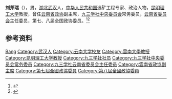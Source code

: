 '''刘邦瑞'''（{{bd|1922年|10月|2010年|6月26日}}），男，[[湖北|湖北]][[武汉|武汉]]人，[[中华人民共和国|中华人民共和国]]选矿工程专家、政治人物，[[昆明理工大学|昆明理工大学]]教授，曾任[[云南省政协|云南省政协]]副主席，[[九三学社中央委员会|九三学社中央委员会]]常务委员，[[九三学社云南省委员会|云南省委员会]]主任委员，第七、八届全国政协委员。<ref>{{Cite book|title=中华人民共和国职官志|author=何虎生, 李耀东, 向常福主编|publisher=中国社会出版社|year=2003|isbn=9787800883934|location=北京|pages=}}</ref><ref>{{Cite book|title=历届全国政协委员人名辞典|author=|publisher=中国国际广播出版社|year=1996|isbn=9787507813746|location=北京|pages=286}}</ref>

== 参考资料 ==
{{reflist}}

{{中国人物小作品}}
{{Navboxes 
| title  = 刘邦瑞在[[九三学社|九三学社]]的职务
| list1  =
{{九三学社第八届中央委员会}}
{{九三学社第九届中央委员会}}
}}

{{Authority control}}
{{DEFAULTSORT:Liu刘}}
[[Category:刘姓|Bang]]
[[Category:武汉人|Category:武汉人]]
[[Category:云南大学校友|Category:云南大学校友]]
[[Category:雲南大學教授|Category:雲南大學教授]]
[[Category:昆明理工大学教授|Category:昆明理工大学教授]]
[[Category:九三学社社员|Category:九三学社社员]]
[[Category:九三学社中央委员会常务委员|Category:九三学社中央委员会常务委员]]
[[Category:九三学社云南省委员会主任委员|Category:九三学社云南省委员会主任委员]]
[[Category:雲南省政協副主席|Category:雲南省政協副主席]]
[[Category:第七屆全國政協委員|Category:第七屆全國政協委員]]
[[Category:第八屆全國政協委員|Category:第八屆全國政協委員]]